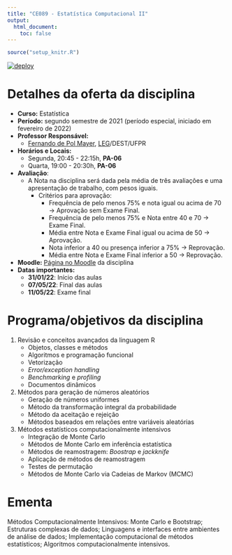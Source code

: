 ```yaml
---
title: "CE089 - Estatística Computacional II"
output:
  html_document:
    toc: false
---
```


```r
source("setup_knitr.R")
```

[![deploy](https://github.com/leg-ufpr/ce089/actions/workflows/run.yml/badge.svg)](https://github.com/leg-ufpr/ce089/actions/workflows/run.yml)

<!-- <div class="alert alert-danger" role="alert"> -->
<!-- </div> -->

# Detalhes da oferta da disciplina

- **Curso:** Estatística
- **Período:** segundo semestre de 2021 (período especial, iniciado em
  fevereiro de 2022)
- **Professor Responsável:**
  - [Fernando de Pol Mayer][], [LEG][]/DEST/UFPR
- **Horários e Locais:**
  - Segunda, 20:45 - 22:15h, **PA-06**
  - Quarta, 19:00 - 20:30h, **PA-06**
<!-- - **Horários de atendimento dos professores:** -->
<!--     - Quartas e quintas, 14:00 - 19:00 (preferenciais). Outros horários -->
<!--       podem ser agendados previamente por email. -->
<!-- - **Frequência**: A frequência será computada com base nas atividades -->
<!-- (enquetes) assíncronas (10 enquetes). Será calculada a frequência pela -->
<!-- proporção de envios destas atividades até data e hora estabelecidas. -->
- **Avaliação**:
  - A Nota na disciplina será dada pela média de três avaliações e uma
  apresentação de trabalho, com pesos iguais.
    - Critérios para aprovação:
      - Frequência de pelo menos 75% e nota igual ou acima de 70 →
      Aprovação sem Exame Final.
      - Frequência de pelo menos 75% e Nota entre 40 e 70 → Exame Final.
      - Média entre Nota e Exame Final igual ou acima de 50 → Aprovação.
      - Nota inferior a 40 ou presença inferior a 75% → Reprovação.
      - Média entre Nota e Exame Final inferior a 50 → Reprovação.
- **Moodle:** [Página no Moodle](https://ufprvirtual.ufpr.br/course/view.php?id=23573) da disciplina
- **Datas importantes:**
    - **31/01/22**: Início das aulas
    - **07/05/22**: Final das aulas
    - **11/05/22**: Exame final

# Programa/objetivos da disciplina

1. Revisão e conceitos avançados da linguagem R
   - Objetos, classes e métodos
   - Algoritmos e programação funcional
   - Vetorização
   - *Error/exception handling*
   - *Benchmarking* e *profiling*
   <!-- - R e C++ -->
   - Documentos dinâmicos
2. Métodos para geração de números aleatórios
   - Geração de números uniformes
   - Método da transformação integral da probabilidade
   - Método da aceitação e rejeição
   - Métodos baseados em relações entre variáveis aleatórias
   <!-- - Métodos baseados em Cadeias de Markov. -->
3. Métodos estatísticos computacionalmente intensivos
   - Integração de Monte Carlo
   - Métodos de Monte Carlo em inferência estatística
   - Métodos de reamostragem: *Boostrap* e *jackknife*
   - Aplicação de métodos de reamostragem
   - Testes de permutação
   - Métodos de Monte Carlo via Cadeias de Markov (MCMC)
<!-- 4. Otimização -->
<!--    - Métodos numéricos no R -->
<!--    - Métodos de otimização -->

# Ementa

Métodos Computacionalmente Intensivos: Monte Carlo e Bootstrap;
Estruturas complexas de dados; Linguagens e interfaces entre ambientes
de análise de dados; Implementação computacional de métodos
estatísticos; Algoritmos computacionalmente intensivos.

<!-- links -->

[Fernando de Pol Mayer]: http://leg.ufpr.br/~fernandomayer
[Walmes Marques Zeviani]: http://leg.ufpr.br/~walmes
[LEG]: http://www.leg.ufpr.br
[Resolução 64/18 - CEPE]: http://www.soc.ufpr.br/portal/wp-content/uploads/2018/11/cepe-64-18-atualizada.pdf
